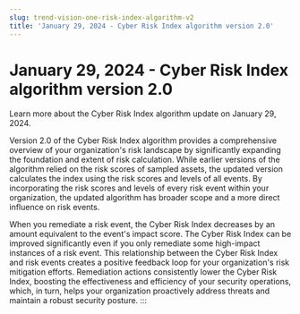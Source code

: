 ```yaml
---
slug: trend-vision-one-risk-index-algorithm-v2
title: 'January 29, 2024 - Cyber Risk Index algorithm version 2.0'
---
```

# January 29, 2024 - Cyber Risk Index algorithm version 2.0

Learn more about the Cyber Risk Index algorithm update on January 29, 2024.

Version 2.0 of the Cyber Risk Index algorithm provides a comprehensive overview of your organization's risk landscape by significantly expanding the foundation and extent of risk calculation. While earlier versions of the algorithm relied on the risk scores of sampled assets, the updated version calculates the index using the risk scores and levels of all events. By incorporating the risk scores and levels of every risk event within your organization, the updated algorithm has broader scope and a more direct influence on risk events.

When you remediate a risk event, the Cyber Risk Index decreases by an amount equivalent to the event's impact score. The Cyber Risk Index can be improved significantly even if you only remediate some high-impact instances of a risk event. This relationship between the Cyber Risk Index and risk events creates a positive feedback loop for your organization's risk mitigation efforts. Remediation actions consistently lower the Cyber Risk Index, boosting the effectiveness and efficiency of your security operations, which, in turn, helps your organization proactively address threats and maintain a robust security posture.
:::
